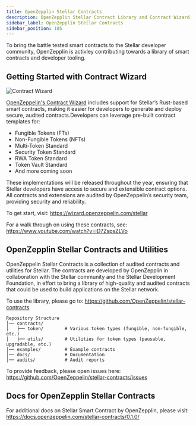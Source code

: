 ```yaml
---
title: OpenZepplin Stellar Contracts
description: OpenZepplin Stellar Contract Library and Contract Wizard
sidebar_label: OpenZepplin Stellar Contracts
sidebar_position: 105
---
```


To bring the battle tested smart contracts to the Stellar developer community, OpenZepplin is activley contributing towards a library of smart contracts and developer tooling.

## Getting Started with Contract Wizard

![Contract Wizard](/assets/openzepplin-contract-wizard.png)

[OpenZeppelin's Contract Wizard](https://wizard.openzeppelin.com/stellar) includes support for Stellar’s Rust-based smart contracts, making it easier for developers to generate and deploy secure, audited contracts.Developers can leverage pre-built contract templates for:

- Fungible Tokens (FTs)
- Non-Fungible Tokens (NFTs)
- Multi-Token Standard
- Security Token Standard
- RWA Token Standard
- Token Vault Standard
- And more coming soon

These implementations will be released throughout the year, ensuring that Stellar developers have access to secure and extensible contract options. All contracts and extensions are audited by OpenZeppelin’s security team, providing security and reliability.

To get start, visit: https://wizard.openzeppelin.com/stellar

For a walk through on using these contracts, see: https://www.youtube.com/watch?v=iD7ZspsZLVo

## OpenZepplin Stellar Contracts and Utilities

OpenZeppelin Stellar Contracts is a collection of audited contracts and utilities for Stellar. The contracts are developed by OpenZepplin in collaboration with the Stellar community and the Stellar Development Foundation, in effort to bring a library of high-quality and audited contracts that could be used to build applications on the Stellar network.

To use the library, please go to: https://github.com/OpenZeppelin/stellar-contracts

```
Repository Structure
│── contracts/
│   ├── token/        # Various token types (fungible, non-fungible, etc.)
│   ├── utils/        # Utilities for token types (pausable, upgradable, etc.)
│── examples/         # Example contracts
│── docs/             # Documentation
│── audits/           # Audit reports
```

To provide feedback, please open issues here: https://github.com/OpenZeppelin/stellar-contracts/issues

## Docs for OpenZepplin Stellar Contracts

For additional docs on Stellar Smart Contract by OpenZepplin, please visit: https://docs.openzeppelin.com/stellar-contracts/0.1.0/
